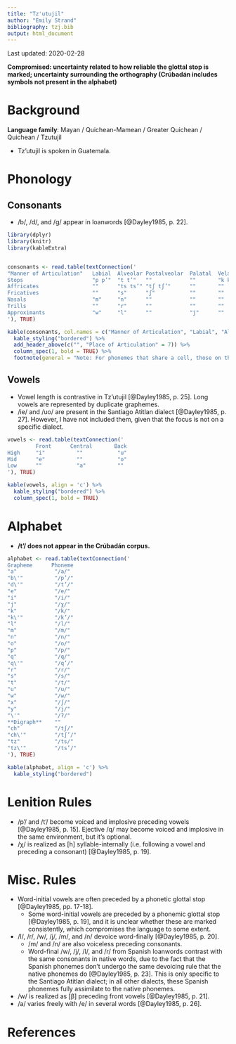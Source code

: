 ```yaml
---
title: "Tz'utujil"
author: "Emily Strand"
bibliography: tzj.bib
output: html_document
---
```


Last updated: 2020-02-28

**Compromised: uncertainty related to how reliable the glottal stop is marked; uncertainty surrounding the orthography (Crúbadán includes symbols not present in the alphabet)**

# Background

**Language family**: Mayan / Quichean-Mamean / Greater Quichean / Quichean / Tzutujil

* Tz'utujil is spoken in Guatemala.

# Phonology

## Consonants

* /b/, /d/, and /ɡ/ appear in loanwords [@Dayley1985, p. 22].

```r

library(dplyr)
library(knitr)
library(kableExtra)


consonants <- read.table(textConnection('
"Manner of Articulation"   Labial  Alveolar Postalveolar  Palatal  Velar  Uvular Glottal
Stops                      "p p’"  "t t’"   ""            ""       "k k’" "q q’" "ʔ"
Affricates                 ""      "ts ts’" "tʃ tʃ’"      ""       ""     ""     ""
Fricatives                 ""      "s"      "ʃ"           ""       ""     "χ"    ""
Nasals                     "m"     "n"      ""            ""       ""     ""     ""
Trills                     ""      "r"      ""            ""       ""     ""     ""
Approximants               "w"     "l"      ""            "j"      ""     ""     ""
'), TRUE)

kable(consonants, col.names = c("Manner of Articulation", "Labial", "Alveolar", "Postalveolar", "Palatal", "Velar", "Uvular", "Glottal"), align = 'c') %>%
  kable_styling("bordered") %>%
  add_header_above(c("", "Place of Articulation" = 7)) %>%
  column_spec(1, bold = TRUE) %>%
  footnote(general = "Note: For phonemes that share a cell, those on the left are voiceless and those on the right are ejective.", general_title = "")
```

## Vowels

* Vowel length is contrastive in Tz'utujil [@Dayley1985, p. 25]. Long vowels are represented by duplicate graphemes.
* /ie/ and /uo/ are present in the Santiago Atitlan dialect [@Dayley1985, p. 27]. However, I have not included them, given that the focus is not on a specific dialect.

```r

vowels <- read.table(textConnection('
         Front      Central       Back
High     "i"          ""           "u"         
Mid      "e"          ""           "o"
Low      ""           "a"          ""
'), TRUE)

kable(vowels, align = 'c') %>%
  kable_styling("bordered") %>%
  column_spec(1, bold = TRUE)
```  

# Alphabet

* **/t’/ does not appear in the Crúbadán corpus.**

```r

alphabet <- read.table(textConnection('
Grapheme      Phoneme
"a"            "/a/"
"b\'"          "/p’/"
"d\'"          "/t’/"
"e"            "/e/"
"i"            "/i/"
"j"            "/χ/"
"k"            "/k/"
"k\'"          "/k’/"
"l"            "/l/"
"m"            "/m/"
"n"            "/n/"
"o"            "/o/"
"p"            "/p/"
"q"            "/q/"
"q\'"          "/q’/"
"r"            "/r/"
"s"            "/s/"
"t"            "/t/"
"u"            "/u/"
"w"            "/w/"
"x"            "/ʃ/"
"y"            "/j/"
"\'"           "/ʔ/"
**Digraph**    ""
"ch"           "/tʃ/"
"ch\'"         "/tʃ’/"
"tz"           "/ts/"
"tz\'"         "/ts’/"
'), TRUE)

kable(alphabet, align = 'c') %>%
  kable_styling("bordered")
```

# Lenition Rules

* /p’/ and /t’/ become voiced and implosive preceding vowels [@Dayley1985, p. 15]. Ejective /q/ may become voiced and implosive in the same environment, but it's optional.
* /χ/ is realized as [h] syllable-internally (i.e. following a vowel and preceding a consonant) [@Dayley1985, p. 19].

# Misc. Rules

* Word-initial vowels are often preceded by a phonetic glottal stop [@Dayley1985, pp. 17-18].
    - Some word-initial vowels are preceded by a phonemic glottal stop [@Dayley1985, p. 19], and it is unclear whether these are marked consistently, which compromises the language to some extent.
* /l/, /r/, /w/, /j/, /m/, and /n/ devoice word-finally [@Dayley1985, p. 20].
    - /m/ and /n/ are also voiceless preceding consonants.
    - Word-final /w/, /j/, /l/, and /r/ from Spanish loanwords contrast with the same consonants in native words, due to the fact that the Spanish phonemes don't undergo the same devoicing rule that the native phonemes do [@Dayley1985, p. 23]. This is only specific to the Santiago Atitlan dialect; in all other dialects, these Spanish phonemes fully assimilate to the native phonemes.
* /w/ is realized as [β] preceding front vowels [@Dayley1985, p. 21].
* /a/ varies freely with /e/ in several words [@Dayley1985, p. 26].

# References
